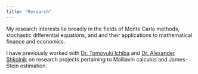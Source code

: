 ```yaml
---
title: "Research"
---
```

My research interests lie broadly in the fields of Monte Carlo methods, stochastic differential equations, and  and their applications to mathematical finance and economics. 

I have previously worked with [Dr. Tomoyuki Ichiba](http://ichiba.faculty.pstat.ucsb.edu/) and [Dr. Alexander Shkolnik](https://cdar.berkeley.edu/people/alex-shkolnik) on research projects pertaining to Malliavin calculus and James-Stein estimation. 

